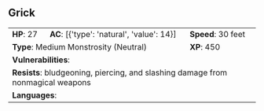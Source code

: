 ## Grick {#monster-grick}

```{=html}
<table class="table table-striped">
    <tbody>
        <tr>                    
            <td><b>HP</b>: 27</td>
            <td><b>AC</b>: [{'type': 'natural', 'value': 14}]</td>
            <td><b>Speed</b>: 30 feet</td>
        </tr>
        <tr>
            <td colspan="2"><b>Type</b>: Medium Monstrosity (Neutral)</td>
            <td><b>XP</b>: 450</td>
        </tr>
        <tr>
            <td colspan="3"><b>Vulnerabilities</b>: </td>
        </tr>
        <tr>
            <td colspan="3"><b>Resists</b>: bludgeoning, piercing, and slashing damage from nonmagical weapons</td>
        </tr>
        <tr>
            <td colspan="3"><b>Languages</b>: </td>
        </tr>
    </tbody>
</table>
```